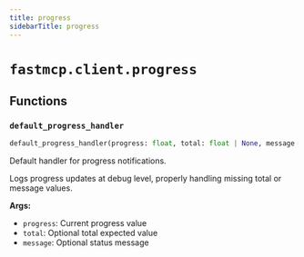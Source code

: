 ---
title: progress
sidebarTitle: progress
---

# `fastmcp.client.progress`

## Functions

### `default_progress_handler` <sup><a href="https://github.com/jlowin/fastmcp/blob/main/src/fastmcp/client/progress.py#L12" target="_blank"><Icon icon="github" style="width: 14px; height: 14px;" /></a></sup>

```python
default_progress_handler(progress: float, total: float | None, message: str | None) -> None
```


Default handler for progress notifications.

Logs progress updates at debug level, properly handling missing total or message values.

**Args:**
- `progress`: Current progress value
- `total`: Optional total expected value
- `message`: Optional status message

